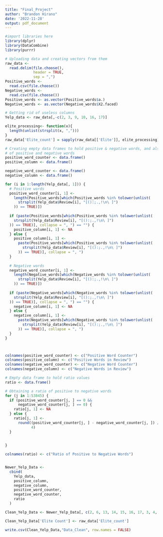 ```yaml
---
title: "Final_Project"
author: "Brandon Hirano"
date: '2022-11-28'
output: pdf_document
---
```


```r
#import libraries here
library(dplyr)
library(DataCombine)
library(purrr)
```

```r
# Uploading data and creating vectors from them
raw_data <-
  read.delim(file.choose(),
             header = TRUE,
             sep = ",")
Positive_words <-
  read.csv(file.choose())
Negative_words <-
  read.csv(file.choose())
Positive_words <- as.vector(Positive_words$a.)
Negative_words <- as.vector(Negative_words$X2.faced)
```

```r

# Getting rid of useless columns
Yelp_data <- raw_data[,-c(2, 3, 9, 10, 16, 17)]

elite_processing<- function(x){
  length(unlist(strsplit(x, ",")))
}
raw_data['Elite_count'] = sapply(raw_data[['Elite']], elite_processing)

# Creating empty data frames to hold positive & negative words, and also the number
# of positive and negative words
positive_word_counter <- data.frame()
positive_column <- data.frame()

negative_word_counter <- data.frame()
negative_column <- data.frame()

for (i in 1:length(Yelp_data[, 1])) {
  # Positive words
  positive_word_counter[i, 1] <-
    length(Positive_words[which(Positive_words %in% tolower(unlist(
      strsplit(Yelp_data$Review[i], "[():;.,!\n\ ]")
    )) == TRUE)])
  
  if (paste(Positive_words[which(Positive_words %in% tolower(unlist(
    strsplit(Yelp_data$Review[i], "[():;.,!\n\ ]")
  )) == TRUE)], collapse = ", ") == "") {
    positive_column[i, 1] <- NA
  } else {
    positive_column[i, 1] <-
      paste(Positive_words[which(Positive_words %in% tolower(unlist(
        strsplit(Yelp_data$Review[i], "[():;.,!\n\ ]")
      )) == TRUE)], collapse = ", ")
  }
  
  # Negative words
  negative_word_counter[i, 1] <-
    length(Negative_words[which(Negative_words %in% tolower(unlist(
      strsplit(Yelp_data$Review[i], "[():;.,!\n\ ]")
    )) == TRUE)])
  
  if (paste(Negative_words[which(Negative_words %in% tolower(unlist(
    strsplit(Yelp_data$Review[i], "[():;.,!\n\ ]")
  )) == TRUE)], collapse = ", ") == "") {
    negative_column[i, 1] <- NA
  } else {
    negative_column[i, 1] <-
      paste(Negative_words[which(Negative_words %in% tolower(unlist(
        strsplit(Yelp_data$Review[i], "[():;.,!\n\ ]")
      )) == TRUE)], collapse = ", ")
  }
}



colnames(positive_word_counter) <- c("Positive Word Counter")
colnames(positive_column) <- c("Positive Words in Review")
colnames(negative_word_counter) <- c("Negative Word Counter")
colnames(negative_column) <- c("Negative Words in Review")

# Empty data frame to hold ratio values
ratio <- data.frame()

# Obtaining a ratio of positive to negative words
for (j in 1:53845) {
  if (positive_word_counter[j, ] == 0 &&
      negative_word_counter[j, ] == 0) {
    ratio[j, 1] <- NA
  } else {
    ratio[j, 1] <-
      round((positive_word_counter[j, ] - negative_word_counter[j, ]) / (positive_word_counter[j, ] + negative_word_counter[j, ]),
            4)
  }
  
  
}

colnames(ratio) <- c("Ratio of Positive to Negative Words")


Newer_Yelp_Data <-
  cbind(
    Yelp_data,
    positive_column,
    negative_column,
    positive_word_counter,
    negative_word_counter,
    ratio
  )

Clean_Yelp_Data <- Newer_Yelp_Data[, c(2, 6, 13, 14, 15, 16, 17, 3, 4, 5, 7, 8, 9, 10, 11, 12)]

Clean_Yelp_Data['Elite Count'] <- raw_data['Elite_count']

write.csv(Clean_Yelp_Data,"Data_Clean", row.names = FALSE)

```
